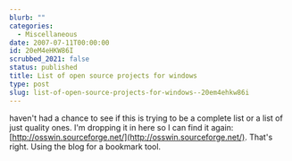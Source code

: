 ```yaml
---
blurb: ""
categories:
  - Miscellaneous
date: 2007-07-11T00:00:00
id: 20eM4eHKW86I
scrubbed_2021: false
status: published
title: List of open source projects for windows
type: post
slug: list-of-open-source-projects-for-windows--20em4ehkw86i
---
```


haven't had a chance to see if this is trying to be a complete list
or a list of just quality ones. I'm dropping it in here so I can
find it again:
[http://osswin.sourceforge.net/](http://osswin.sourceforge.net/).
That's right. Using the blog for a bookmark tool.